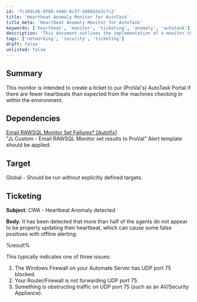 ```yaml
---
id: 'fc109cdb-9f88-448b-8c57-b866b2e3c7c2'
title: 'Heartbeat Anomaly Monitor for AutoTask'
title_meta: 'Heartbeat Anomaly Monitor for AutoTask'
keywords: ['heartbeat', 'monitor', 'ticketing', 'anomaly', 'autotask']
description: 'This document outlines the implementation of a monitor that creates a ticket in ProVals AutoTask Portal when fewer heartbeats than expected are detected from machines checking in within the environment. It includes dependencies, target settings, and ticketing details for alerts.'
tags: ['networking', 'security', 'ticketing']
draft: false
unlisted: false
---
```

## Summary

This monitor is intended to create a ticket to our (ProVal's) AutoTask Portal if there are fewer heartbeats than expected from the machines checking in within the environment.

## Dependencies

[Email RAWSQL Monitor Set Failures* [Autofix]](https://proval.itglue.com/DOC-5078775-10390936)  
"△ Custom - Email RAWSQL Monitor set results to ProVal" Alert template should be applied.

## Target

Global - Should be run without explicitly defined targets.

## Ticketing

**Subject**: CWA - Heartbeat Anomaly detected  

**Body**: It has been detected that more than half of the agents do not appear to be properly updating their heartbeat, which can cause some false positives with offline alerting:

%result%

This typically indicates one of three issues:

1. The Windows Firewall on your Automate Server has UDP port 75 blocked.
2. Your Router/Firewall is not forwarding UDP port 75.
3. Something is obstructing traffic on UDP port 75 (such as an AV/Security Appliance).












